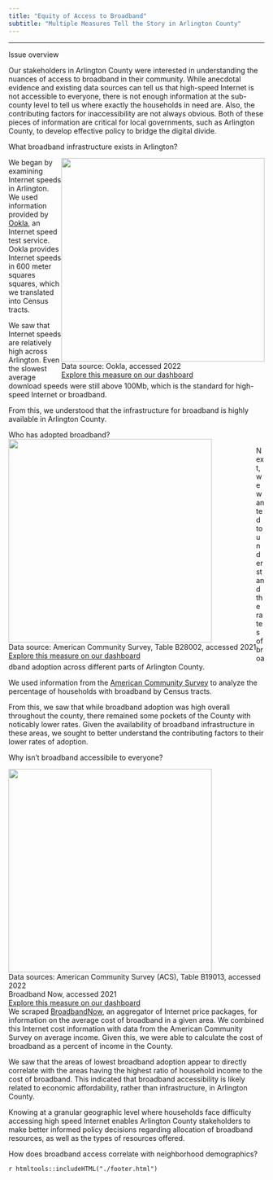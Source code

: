 ```yaml
---
title: "Equity of Access to Broadband"
subtitle: "Multiple Measures Tell the Story in Arlington County"
---
```


<div style="clear: both">

<hr />

<div class="section_header">Issue overview</div>

<div class="section_text">
Our stakeholders in Arlington County were interested in understanding the nuances of access to broadband in their community. While anecdotal evidence and existing data sources can tell us that high-speed Internet is not accessible to everyone, there is not enough information at the sub-county level to tell us where exactly the households in need are. Also, the contributing factors for inaccessibility are not always obvious. Both of these pieces of information are critical for local governments, such as Arlington County, to develop effective policy to bridge the digital divide.

</div>

<div class="section_header"> What broadband infrastructure exists in Arlington? </div>

<div class="section_text">

<div style="float: right;">
![](img/broadband-avgdown.png){width="400px" class="story_image"}
<figcaption> Data source: Ookla, accessed 2022 <a href = "https://uva-bi-sdad.github.io/capital_region/?shape_type=county&selected_county=51013&selected_variable=avg_down_using_devices&selected_year=2019&filter.time_min=2019&filter.time_max=2021"> <br> Explore this measure on our dashboard </a> </figcaption>
</div>

We began by examining Internet speeds in Arlington. We used information provided by [Ookla](https://www.ookla.com/ookla-for-good/open-data), an Internet speed test service. Ookla provides Internet speeds in 600 meter squares squares, which we translated into Census tracts. \n

We saw that Internet speeds are relatively high across Arlington. Even the slowest average download speeds were still above 100Mb, which is the standard for high-speed Internet or broadband. \n 

From this, we understood that the infrastructure for broadband is highly available in Arlington County.

</div>

<div style="clear: both">

<div class="section_header"> Who has adopted broadband? </div>

<div style="float: left;">
![](img/broadband-hhbb.png){width="400px" class="story_image"}
<figcaption> Data source: American Community Survey, Table B28002, accessed 2021 <a href = "https://uva-bi-sdad.github.io/capital_region/?shape_type=county&selected_county=51013&selected_variable=perc_hh_with_broadband&selected_year=2019&filter.time_min=2017&filter.time_max=2019"> <br> Explore this measure on our dashboard </a> </figcaption>
</div>

Next, we wanted to understand the rates of broadband adoption across different parts of Arlington County. \n

We used information from the [American Community Survey](https://www.census.gov/programs-surveys/acs) to analyze the percentage of households with broadband by Census tracts. \n

From this, we saw that while broadband adoption was high overall throughout the county, there remained some pockets of the County with noticably lower rates. Given the availability of broadband infrastructure in these areas, we sought to better understand the contributing factors to their lower rates of adoption.

</div>

<div style="clear: both">

<div class="section_header"> Why isn't broadband accessibile to everyone? </div>
<div class="section_text">

<div style="float: right;">
![](img/broadband-percinc.png){width="400px" class="story_image"}
<figcaption> Data sources: American Community Survey (ACS), Table B19013, accessed 2022 <br> Broadband Now, accessed 2021 <a href = "https://uva-bi-sdad.github.io/capital_region/?shape_type=county&selected_county=51013&selected_variable=perc_income_min_price_100&selected_year=2021&filter.time_min=2021&filter.time_max=2021"> <br> Explore this measure on our dashboard </a> </figcaption>
</div>

We scraped [BroadbandNow](https://broadbandnow.com/), an aggregator of Internet price packages, for information on the average cost of broadband in a given area. We combined this Internet cost information with data from the American Community Survey on average income. Given this, we were able to calculate the cost of broadband as a percent of income in the County. \n

We saw that the areas of lowest broadband adoption appear to directly correlate with the areas having the highest ratio of household income to the cost of broadband. This indicated that broadband accessibility is likely related to economic affordability, rather than infrastructure, in Arlington County. \n

Knowing at a granular geographic level where households face difficulty accessing high speed Internet enables Arlington County stakeholders to make better informed policy decisions regarding allocation of broadband resources, as well as the types of resources offered.

</div>

<div style="clear: both">

<div class="section_header"> How does broadband access correlate with neighborhood demographics? </div>
<div class="section_text">


</div>


`r htmltools::includeHTML("./footer.html")`

